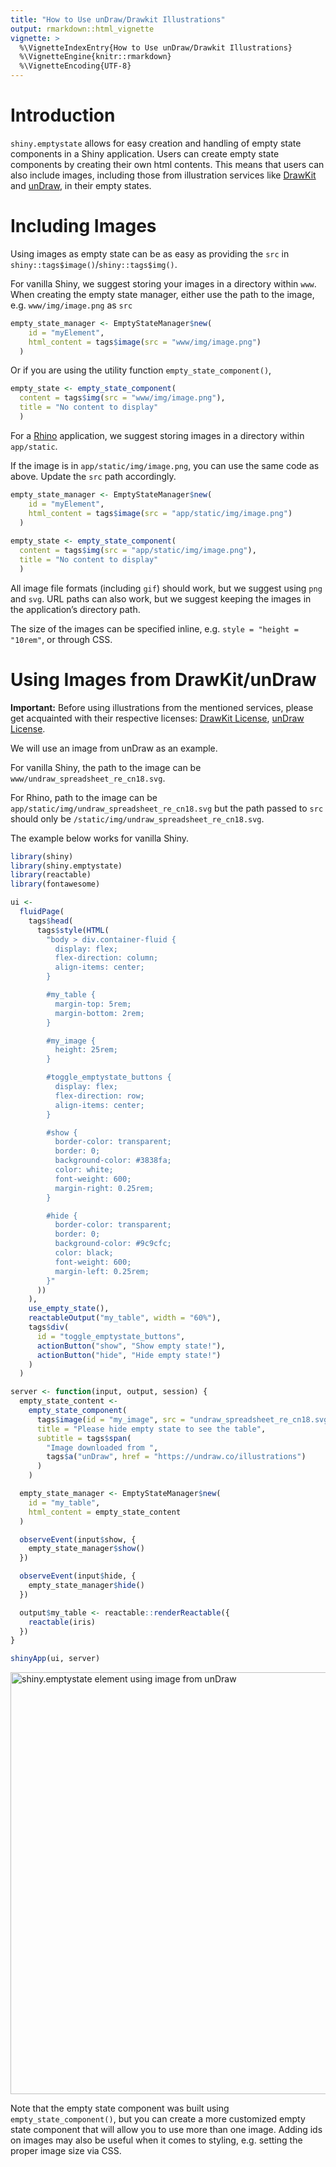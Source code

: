 ```yaml
---
title: "How to Use unDraw/Drawkit Illustrations"
output: rmarkdown::html_vignette
vignette: >
  %\VignetteIndexEntry{How to Use unDraw/Drawkit Illustrations}
  %\VignetteEngine{knitr::rmarkdown}
  %\VignetteEncoding{UTF-8}
---
```


# Introduction

`shiny.emptystate` allows for easy creation and handling of empty state components in a Shiny application. 
Users can create empty state components by creating their own html contents. 
This means that users can also include images, including those from illustration services like [DrawKit](https://www.drawkit.com/illustration-types/all) and [unDraw](https://undraw.co/illustrations), in their empty states. 

# Including Images

Using images as empty state can be as easy as providing the `src` in `shiny::tags$image()`/`shiny::tags$img()`.

For vanilla Shiny, we suggest storing your images in a directory within `www`.
When creating the empty state manager, either use the path to the image, e.g. `www/img/image.png` as `src`

```r
empty_state_manager <- EmptyStateManager$new(
    id = "myElement",
    html_content = tags$image(src = "www/img/image.png")
  )
```
Or if you are using the utility function `empty_state_component()`, 

```r
empty_state <- empty_state_component(
  content = tags$img(src = "www/img/image.png"),
  title = "No content to display"
  )
```
For a [Rhino](https://appsilon.github.io/rhino/index.html) application, we suggest storing images in a directory within `app/static`. 

If the image is in `app/static/img/image.png`, you can use the same code as above.
Update the `src` path accordingly.

```r
empty_state_manager <- EmptyStateManager$new(
    id = "myElement",
    html_content = tags$image(src = "app/static/img/image.png")
  )
  
empty_state <- empty_state_component(
  content = tags$img(src = "app/static/img/image.png"),
  title = "No content to display"
  )
```

All image file formats (including `gif`) should work, but we suggest using `png` and `svg`.
URL paths can also work, but we suggest keeping the images in the application's directory path.

The size of the images can be specified inline, e.g. `style = "height = "10rem"`, or through CSS.

# Using Images from DrawKit/unDraw

**Important:** Before using illustrations from the mentioned services, please get acquainted with their respective licenses: [DrawKit License](https://www.drawkit.com/license), [unDraw License](https://undraw.co/license).

We will use an image from unDraw as an example.

For vanilla Shiny, the path to the image can be `www/undraw_spreadsheet_re_cn18.svg`.

For Rhino, path to the image can be `app/static/img/undraw_spreadsheet_re_cn18.svg` but the path passed to `src` should only be `/static/img/undraw_spreadsheet_re_cn18.svg`.

The example below works for vanilla Shiny.

```r
library(shiny)
library(shiny.emptystate)
library(reactable)
library(fontawesome)

ui <-
  fluidPage(
    tags$head(
      tags$style(HTML(
        "body > div.container-fluid {
          display: flex;
          flex-direction: column;
          align-items: center;
        }

        #my_table {
          margin-top: 5rem;
          margin-bottom: 2rem;
        }

        #my_image {
          height: 25rem;
        }

        #toggle_emptystate_buttons {
          display: flex;
          flex-direction: row;
          align-items: center;
        }

        #show {
          border-color: transparent;
          border: 0;
          background-color: #3838fa;
          color: white;
          font-weight: 600;
          margin-right: 0.25rem;
        }

        #hide {
          border-color: transparent;
          border: 0;
          background-color: #9c9cfc;
          color: black;
          font-weight: 600;
          margin-left: 0.25rem;
        }"
      ))
    ),
    use_empty_state(),
    reactableOutput("my_table", width = "60%"),
    tags$div(
      id = "toggle_emptystate_buttons",
      actionButton("show", "Show empty state!"),
      actionButton("hide", "Hide empty state!")
    )
  )

server <- function(input, output, session) {
  empty_state_content <-
    empty_state_component(
      tags$image(id = "my_image", src = "undraw_spreadsheet_re_cn18.svg"),
      title = "Please hide empty state to see the table",
      subtitle = tags$span(
        "Image downloaded from ", 
        tags$a("unDraw", href = "https://undraw.co/illustrations")
      )
    )

  empty_state_manager <- EmptyStateManager$new(
    id = "my_table",
    html_content = empty_state_content
  )

  observeEvent(input$show, {
    empty_state_manager$show()
  })

  observeEvent(input$hide, {
    empty_state_manager$hide()
  })

  output$my_table <- reactable::renderReactable({
    reactable(iris)
  })
}

shinyApp(ui, server)
```

<img src="files/unDraw-empty-state-demo.gif" alt="shiny.emptystate element using image from unDraw" width=675px/>

Note that the empty state component was built using `empty_state_component()`, but you can create a more customized empty state component that will allow you to use more than one image. Adding ids on images may also be useful when it comes to styling, e.g. setting the proper image size via CSS.
